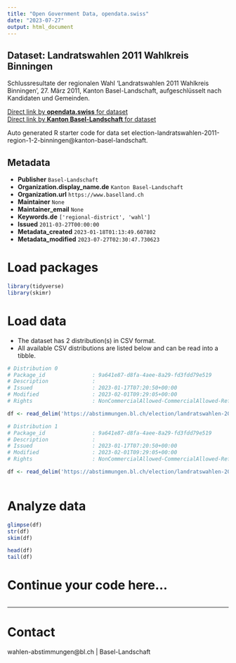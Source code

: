 ```yaml
---
title: "Open Government Data, opendata.swiss"
date: "2023-07-27"
output: html_document
---
```


## Dataset: Landratswahlen 2011 Wahlkreis Binningen

Schlussresultate der regionalen Wahl 'Landratswahlen 2011 Wahlkreis Binningen', 27. März 2011, Kanton Basel-Landschaft, aufgeschlüsselt nach Kandidaten und Gemeinden.

[Direct link by **opendata.swiss** for dataset](https://opendata.swiss/de/dataset/landratswahlen-2011-wahlkreis-binningen)<br>
[Direct link by **Kanton Basel-Landschaft** for dataset](https://abstimmungen.bl.ch/election/landratswahlen-2011-region-1-2-binningen/data)

Auto generated R starter code for data set election-landratswahlen-2011-region-1-2-binningen@kanton-basel-landschaft.

## Metadata

- **Publisher** `Basel-Landschaft`
- **Organization.display_name.de** `Kanton Basel-Landschaft`
- **Organization.url** `https://www.baselland.ch`
- **Maintainer** `None`
- **Maintainer_email** `None`
- **Keywords.de** `['regional-district', 'wahl']`
- **Issued** `2011-03-27T00:00:00`
- **Metadata_created** `2023-01-18T01:13:49.607802`
- **Metadata_modified** `2023-07-27T02:30:47.730623`


# Load packages

```r

library(tidyverse)
library(skimr)

```

# Load data

-   The dataset has 2 distribution(s) in CSV format.
-   All available CSV distributions are listed below and can be read into a tibble.

```r

# Distribution 0
# Package_id               : 9a641e87-d8fa-4aee-8a29-fd3fdd79e519
# Description              : 
# Issued                   : 2023-01-17T07:20:50+00:00
# Modified                 : 2023-02-01T09:29:05+00:00
# Rights                   : NonCommercialAllowed-CommercialAllowed-ReferenceRequired

df <- read_delim('https://abstimmungen.bl.ch/election/landratswahlen-2011-region-1-2-binningen/data-csv')

# Distribution 1
# Package_id               : 9a641e87-d8fa-4aee-8a29-fd3fdd79e519
# Description              : 
# Issued                   : 2023-01-17T07:20:50+00:00
# Modified                 : 2023-02-01T09:29:05+00:00
# Rights                   : NonCommercialAllowed-CommercialAllowed-ReferenceRequired

df <- read_delim('https://abstimmungen.bl.ch/election/landratswahlen-2011-region-1-2-binningen/data-parties-csv')



```

# Analyze data

```r

glimpse(df)
str(df)
skim(df)

head(df)
tail(df)

```

# Continue your code here...

```r

```

------------------------------------------------------------------------

# Contact

wahlen-abstimmungen@bl.ch | Basel-Landschaft
